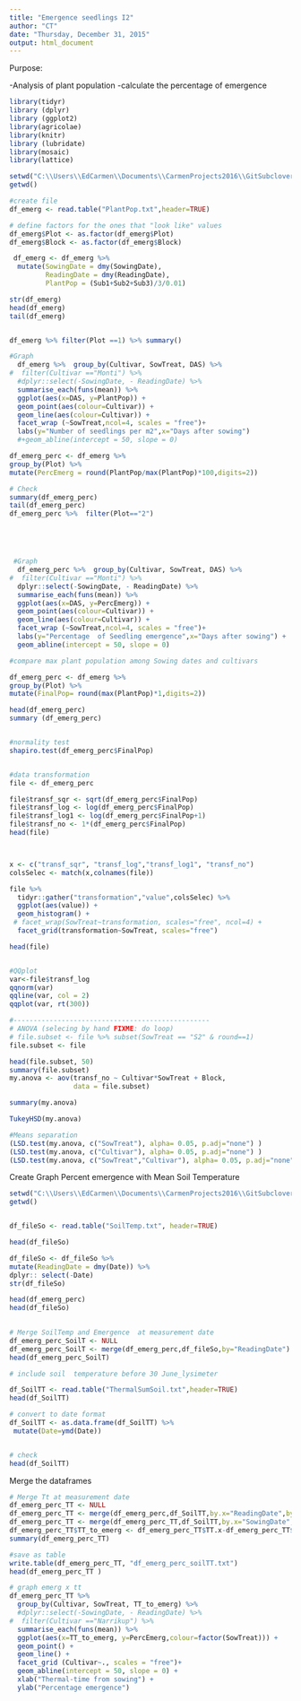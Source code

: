 ```yaml
---
title: "Emergence seedlings I2"
author: "CT"
date: "Thursday, December 31, 2015"
output: html_document
---
```


Purpose:

-Analysis of plant population 
-calculate the percentage of emergence 



```r
library(tidyr)
library (dplyr)
library (ggplot2)
library(agricolae)
library(knitr)
library (lubridate)
library(mosaic)
library(lattice)
```


```r
setwd("C:\\Users\\EdCarmen\\Documents\\CarmenProjects2016\\GitSubclover")
getwd()

#create file
df_emerg <- read.table("PlantPop.txt",header=TRUE)

# define factors for the ones that "look like" values
df_emerg$Plot <- as.factor(df_emerg$Plot)
df_emerg$Block <- as.factor(df_emerg$Block)

 df_emerg <- df_emerg %>%
  mutate(SowingDate = dmy(SowingDate), 
         ReadingDate = dmy(ReadingDate),
         PlantPop = (Sub1+Sub2+Sub3)/3/0.01)

str(df_emerg)
head(df_emerg)
tail(df_emerg)


df_emerg %>% filter(Plot ==1) %>% summary()

#Graph         
  df_emerg %>%  group_by(Cultivar, SowTreat, DAS) %>%
#  filter(Cultivar =="Monti") %>%
  #dplyr::select(-SowingDate, - ReadingDate) %>%
  summarise_each(funs(mean)) %>%
  ggplot(aes(x=DAS, y=PlantPop)) + 
  geom_point(aes(colour=Cultivar)) +
  geom_line(aes(colour=Cultivar)) +
  facet_wrap (~SowTreat,ncol=4, scales = "free")+
  labs(y="Number of seedlings per m2",x="Days after sowing") 
  #+geom_abline(intercept = 50, slope = 0)

```


```r

df_emerg_perc <- df_emerg %>%
group_by(Plot) %>%
mutate(PercEmerg = round(PlantPop/max(PlantPop)*100,digits=2))

# Check
summary(df_emerg_perc)
tail(df_emerg_perc)
df_emerg_perc %>%  filter(Plot=="2")





 #Graph         
  df_emerg_perc %>%  group_by(Cultivar, SowTreat, DAS) %>%
#  filter(Cultivar =="Monti") %>%
  dplyr::select(-SowingDate, - ReadingDate) %>%
  summarise_each(funs(mean)) %>%
  ggplot(aes(x=DAS, y=PercEmerg)) + 
  geom_point(aes(colour=Cultivar)) +
  geom_line(aes(colour=Cultivar)) +
  facet_wrap (~SowTreat,ncol=4, scales = "free")+
  labs(y="Percentage  of Seedling emergence",x="Days after sowing") +
  geom_abline(intercept = 50, slope = 0)

```


```r

#compare max plant population among Sowing dates and cultivars

df_emerg_perc <- df_emerg %>%
group_by(Plot) %>%
mutate(FinalPop= round(max(PlantPop)*1,digits=2))

head(df_emerg_perc)
summary (df_emerg_perc)


#normality test
shapiro.test(df_emerg_perc$FinalPop)


#data transformation
file <- df_emerg_perc

file$transf_sqr <- sqrt(df_emerg_perc$FinalPop)
file$transf_log <- log(df_emerg_perc$FinalPop)
file$transf_log1 <- log(df_emerg_perc$FinalPop+1)
file$transf_no <- 1*(df_emerg_perc$FinalPop)
head(file)



x <- c("transf_sqr", "transf_log","transf_log1", "transf_no")
colsSelec <- match(x,colnames(file))

file %>%
  tidyr::gather("transformation","value",colsSelec) %>%
  ggplot(aes(value)) + 
  geom_histogram() +
 # facet_wrap(SowTreat~transformation, scales="free", ncol=4) +
  facet_grid(transformation~SowTreat, scales="free")

head(file)


#QQplot
var<-file$transf_log
qqnorm(var)
qqline(var, col = 2)
qqplot(var, rt(300))

#-------------------------------------------------
# ANOVA (selecing by hand FIXME: do loop)
# file.subset <- file %>% subset(SowTreat == "S2" & round==1)
file.subset <- file 

head(file.subset, 50)
summary(file.subset)
my.anova <- aov(transf_no ~ Cultivar*SowTreat + Block, 
                data = file.subset)

summary(my.anova)

TukeyHSD(my.anova)

#Means separation 
(LSD.test(my.anova, c("SowTreat"), alpha= 0.05, p.adj="none") ) 
(LSD.test(my.anova, c("Cultivar"), alpha= 0.05, p.adj="none") )
(LSD.test(my.anova, c("SowTreat","Cultivar"), alpha= 0.05, p.adj="none"))


```




Create Graph Percent emergence with Mean Soil Temperature 
```r

setwd("C:\\Users\\EdCarmen\\Documents\\CarmenProjects2016\\GitSubclover")
getwd()


df_fileSo <- read.table("SoilTemp.txt", header=TRUE)

head(df_fileSo)

df_fileSo <- df_fileSo %>%
mutate(ReadingDate = dmy(Date)) %>%
dplyr:: select(-Date)
str(df_fileSo)

head(df_emerg_perc)
head(df_fileSo)

 
# Merge SoilTemp and Emergence  at measurement date
df_emerg_perc_SoilT <- NULL
df_emerg_perc_SoilT <- merge(df_emerg_perc,df_fileSo,by="ReadingDate")
head(df_emerg_perc_SoilT)


```



```r
# include soil  temperature before 30 June_lysimeter  

df_SoilTT <- read.table("ThermalSumSoil.txt",header=TRUE)
head(df_SoilTT)

# convert to date format
df_SoilTT <- as.data.frame(df_SoilTT) %>%
 mutate(Date=ymd(Date))


# check
head(df_SoilTT)


```

Merge the dataframes 

```r

# Merge Tt at measurement date
df_emerg_perc_TT <- NULL
df_emerg_perc_TT <- merge(df_emerg_perc,df_SoilTT,by.x="ReadingDate",by.y="Date")
df_emerg_perc_TT <- merge(df_emerg_perc_TT,df_SoilTT,by.x="SowingDate",by.y="Date")
df_emerg_perc_TT$TT_to_emerg <- df_emerg_perc_TT$TT.x-df_emerg_perc_TT$TT.y
summary(df_emerg_perc_TT)

#save as table 
write.table(df_emerg_perc_TT, "df_emerg_perc_soilTT.txt")
head(df_emerg_perc_TT )

# graph emerg x tt
df_emerg_perc_TT %>%
  group_by(Cultivar, SowTreat, TT_to_emerg) %>%
  #dplyr::select(-SowingDate, - ReadingDate) %>%
#  filter(Cultivar =="Narrikup") %>%
  summarise_each(funs(mean)) %>%
  ggplot(aes(x=TT_to_emerg, y=PercEmerg,colour=factor(SowTreat))) + 
  geom_point() +
  geom_line() +
  facet_grid (Cultivar~., scales = "free")+
  geom_abline(intercept = 50, slope = 0) +
  xlab("Thermal-time from sowing") +
  ylab("Percentage emergence")


```
